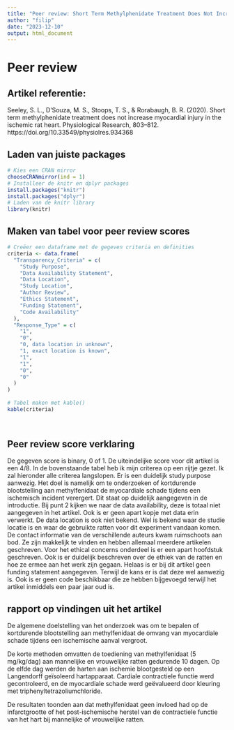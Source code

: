 ```yaml
---
title: "Peer review: Short Term Methylphenidate Treatment Does Not Increase Myocardial Injury in the Ischemic Rat Heart"
author: "filip"
date: "2023-12-10"
output: html_document
---
```

# Peer review
 
## Artikel referentie: 
Seeley, S. L., D’Souza, M. S., Stoops, T. S., & Rorabaugh, B. R. (2020). Short term methylphenidate treatment does not increase myocardial injury in the ischemic rat heart. Physiological Research, 803–812. https://doi.org/10.33549/physiolres.934368
 
## Laden van juiste packages 
```R
# Kies een CRAN mirror
chooseCRANmirror(ind = 1)
# Installeer de knitr en dplyr packages
install.packages("knitr")
install.packages("dplyr")
# Laden van de knitr library
library(knitr)
```

## Maken van tabel voor peer review scores
```R
 
# Creëer een dataframe met de gegeven criteria en definities
criteria <- data.frame(
  "Transparency_Criteria" = c(
    "Study Purpose",
    "Data Availability Statement",
    "Data Location",
    "Study Location",
    "Author Review",
    "Ethics Statement",
    "Funding Statement",
    "Code Availability"
  ),
  "Response_Type" = c(
    "1",
    "0",
    "0, data location in unknown",
    "1, exact location is known",
    "1",
    "1",
    "0",
    "0"
  )
)
 
# Tabel maken met kable()
kable(criteria)
 
 
```

## Peer review score verklaring
De gegeven score is binary, 0 of 1. De uiteindelijke score voor dit artikel is een 4/8. In de bovenstaande tabel heb ik mijn criterea op een rijtje gezet. Ik zal hieronder alle criterea langslopen. Er is een duidelijk study purpose aanwezig. Het doel is namelijk om te onderzoeken of kortdurende blootstelling aan methylfenidaat de myocardiale schade tijdens een ischemisch incident verergert. Dit staat op duidelijk aangegeven in de introductie. Bij punt 2 kijken we naar de data availability, deze is totaal niet aangegeven in het artikel. Ook is er geen apart kopje met data erin verwerkt. De data location is ook niet bekend. Wel is bekend waar de studie locatie is en waar de gebruikte ratten voor dit experiment vandaan komen. De contact informatie van de verschillende auteurs kwam ruimschoots aan bod. Ze zijn makkelijk te vinden en hebben allemaal meerdere artikelen geschreven. Voor het ethical concerns onderdeel is er een apart hoofdstuk geschreven. Ook is er duidelijk beschreven over de ethiek van de ratten en hoe ze ermee aan het werk zijn gegaan. Helaas is er bij dit artikel geen funding statement aangegeven. Terwijl de kans er is dat deze wel aanwezig is. Ook is er geen code beschikbaar die ze hebben bijgevoegd terwijl het artikel inmiddels een paar jaar oud is.
 
## rapport op vindingen uit het artikel
De algemene doelstelling van het onderzoek was om te bepalen of kortdurende blootstelling aan methylfenidaat de omvang van myocardiale schade tijdens een ischemische aanval vergroot.
 
De korte methoden omvatten de toediening van methylfenidaat (5 mg/kg/dag) aan mannelijke en vrouwelijke ratten gedurende 10 dagen. Op de elfde dag werden de harten aan ischemie blootgesteld op een Langendorff geïsoleerd hartapparaat. Cardiale contractiele functie werd gecontroleerd, en de myocardiale schade werd geëvalueerd door kleuring met triphenyltetrazoliumchloride.
 
De resultaten toonden aan dat methylfenidaat geen invloed had op de infarctgrootte of het post-ischemische herstel van de contractiele functie van het hart bij mannelijke of vrouwelijke ratten.
 
